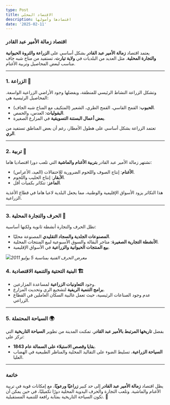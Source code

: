 ```yaml
---
type: Post
title: الاقتصاد المحلي
description: اقتصادها وأصولها
date: '2025-02-11'
---
```

### **اقتصاد زمالة الأمير عبد القادر**

يعتمد اقتصاد **زمالة الأمير عبد القادر** بشكل أساسي على **الزراعة والثروة الحيوانية والتجارة المحلية**. مثل العديد من البلديات في **ولاية تيارت**، تستفيد من مناخ شبه جاف مناسب لبعض المحاصيل وتربية الأغنام.

***

### **1. الزراعة** 🌾

وتشكل الزراعة النشاط الرئيسي للمنطقة، ويفضلها وجود الأراضي الزراعية الواسعة. المحاصيل الرئيسية هي:

*   **الحبوب**: القمح القاسي، القمح الطري، الشعير (المتكيف مع المناخ شبه الجاف).
*   **البقوليات**: العدس، والحمص.
*   **بعض أعمال البستنة التسويقية** في المزارع الصغيرة.

تعتمد الزراعة بشكل أساسي على هطول الأمطار، رغم أن بعض المناطق تستفيد من **الري**.

***

### **2. تربية** 🐑

تشتهر زمالة الأمير عبد القادر **بتربية الأغنام والماشية** التي تلعب دورا اقتصاديا هاما:

*   **الأغنام**: إنتاج الصوف واللحوم الضرورية للاحتفالات (العيد، الأعراس).
*   **الأبقار**: إنتاج الحليب واللحوم.
*   **الماعز**: تتكاثر بكميات أقل.

هذا التكاثر يزود الأسواق الإقليمية والوطنية، مما يجعل البلدية لاعبا هاما في قطاع الأغذية الزراعية.

***

### **3. الحرف والتجارة المحلية** 🏺

تظل الحرف والتجارة أنشطة ثانوية ولكنها أساسية:

*   **المصنوعات الجلدية والسجاد التقليدي** المصنوعة محليًا.
*   **الأنشطة التجارية الصغيرة**: متاجر البقالة والسوق الأسبوعية لبيع المنتجات المحلية.
*   **بيع المنتجات الحيوانية والزراعية** في الأسواق الإقليمية.

![](/images/Artisanat_5_Juillet_2011_068.jpg)*معرض الحرف الفنية بمناسبة 5 يوليو 2011*

### **4. البنية التحتية والتنمية الاقتصادية** 🏗️

*   وجود **التعاونيات الزراعية** لمساعدة المزارعين.
*   **برامج التنمية الريفية** لتشجيع الري وتحديث المزارع.
*   عدم وجود الصناعات الرئيسية، حيث تعمل غالبية السكان العاملين في القطاع الزراعي.

***

### **5. السياحة المحتملة 🌍**

بفضل **تاريخها المرتبط بالأمير عبد القادر**، تمكنت المدينة من تطوير **السياحة التاريخية** التي تركز على:

*   **بقايا وقصص الاستيلاء على السمالة عام 1843**.
*   **السياحة الزراعية**، تسليط الضوء على التقاليد المحلية والمناظر الطبيعية في الهضاب العليا.

***

### **خاتمة**

يظل اقتصاد **زمالة الأمير عبد القادر** إلى حد كبير **زراعيًا ورعويًا**، مع إمكانات قوية في تربية الأغنام والماشية. وتلعب التجارة والحرف اليدوية المحلية دورًا تكميليًا، في حين يمكن أن تكون السياحة التاريخية بمثابة رافعة للتنمية المستقبلية. 🚜
